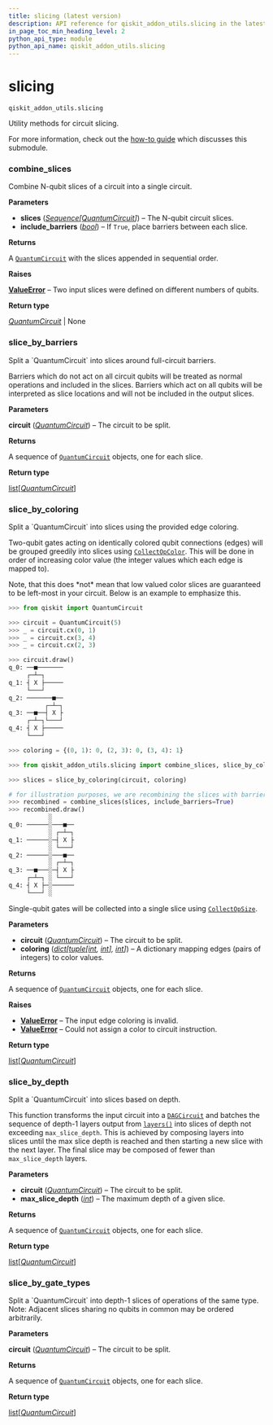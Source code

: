 ```yaml
---
title: slicing (latest version)
description: API reference for qiskit_addon_utils.slicing in the latest version of qiskit-addon-utils
in_page_toc_min_heading_level: 2
python_api_type: module
python_api_name: qiskit_addon_utils.slicing
---
```


<span id="module-qiskit_addon_utils.slicing" />

<span id="slicing-qiskit-addon-utils-slicing" />

# slicing

`qiskit_addon_utils.slicing`

Utility methods for circuit slicing.

For more information, check out the [how-to guide](https://qiskit.github.io/qiskit-addon-utils/how_tos/create_circuit_slices.html) which discusses this submodule.

### combine\_slices

<Function id="qiskit_addon_utils.slicing.combine_slices" github="https://github.com/Qiskit/qiskit-addon-utils/tree/stable/0.1/qiskit_addon_utils/slicing/combine_slices.py#L22-L54" signature="combine_slices(slices, include_barriers=False)">
  Combine N-qubit slices of a circuit into a single circuit.

  **Parameters**

  *   **slices** ([*Sequence*](https://docs.python.org/3/library/collections.abc.html#collections.abc.Sequence "(in Python v3.13)")*\[*[*QuantumCircuit*](/docs/api/qiskit/qiskit.circuit.QuantumCircuit "(in Qiskit v1.4)")*]*) – The N-qubit circuit slices.
  *   **include\_barriers** ([*bool*](https://docs.python.org/3/library/functions.html#bool "(in Python v3.13)")) – If `True`, place barriers between each slice.

  **Returns**

  A [`QuantumCircuit`](/docs/api/qiskit/qiskit.circuit.QuantumCircuit "(in Qiskit v1.4)") with the slices appended in sequential order.

  **Raises**

  [**ValueError**](https://docs.python.org/3/library/exceptions.html#ValueError "(in Python v3.13)") – Two input slices were defined on different numbers of qubits.

  **Return type**

  [*QuantumCircuit*](/docs/api/qiskit/qiskit.circuit.QuantumCircuit "(in Qiskit v1.4)") | None
</Function>

### slice\_by\_barriers

<Function id="qiskit_addon_utils.slicing.slice_by_barriers" github="https://github.com/Qiskit/qiskit-addon-utils/tree/stable/0.1/qiskit_addon_utils/slicing/slice_by_barriers.py#L21-L52" signature="slice_by_barriers(circuit)">
  Split a `QuantumCircuit` into slices around full-circuit barriers.

  Barriers which do not act on all circuit qubits will be treated as normal operations and included in the slices. Barriers which act on all qubits will be interpreted as slice locations and will not be included in the output slices.

  **Parameters**

  **circuit** ([*QuantumCircuit*](/docs/api/qiskit/qiskit.circuit.QuantumCircuit "(in Qiskit v1.4)")) – The circuit to be split.

  **Returns**

  A sequence of [`QuantumCircuit`](/docs/api/qiskit/qiskit.circuit.QuantumCircuit "(in Qiskit v1.4)") objects, one for each slice.

  **Return type**

  [list](https://docs.python.org/3/library/stdtypes.html#list "(in Python v3.13)")\[[*QuantumCircuit*](/docs/api/qiskit/qiskit.circuit.QuantumCircuit "(in Qiskit v1.4)")]
</Function>

### slice\_by\_coloring

<Function id="qiskit_addon_utils.slicing.slice_by_coloring" github="https://github.com/Qiskit/qiskit-addon-utils/tree/stable/0.1/qiskit_addon_utils/slicing/slice_by_coloring.py#L28-L120" signature="slice_by_coloring(circuit, coloring)">
  Split a `QuantumCircuit` into slices using the provided edge coloring.

  Two-qubit gates acting on identically colored qubit connections (edges) will be grouped greedily into slices using [`CollectOpColor`](slicing-transpiler-passes-collect-op-color "qiskit_addon_utils.slicing.transpiler.passes.CollectOpColor"). This will be done in order of increasing color value (the integer values which each edge is mapped to).

  <Admonition title="Warning" type="caution">
    Note, that this does *not* mean that low valued color slices are guaranteed to be left-most in your circuit. Below is an example to emphasize this.
  </Admonition>

  ```python
  >>> from qiskit import QuantumCircuit

  >>> circuit = QuantumCircuit(5)
  >>> _ = circuit.cx(0, 1)
  >>> _ = circuit.cx(3, 4)
  >>> _ = circuit.cx(2, 3)

  >>> circuit.draw()
  q_0: ──■───────
       ┌─┴─┐
  q_1: ┤ X ├─────
       └───┘
  q_2: ───────■──
            ┌─┴─┐
  q_3: ──■──┤ X ├
       ┌─┴─┐└───┘
  q_4: ┤ X ├─────
       └───┘

  >>> coloring = {(0, 1): 0, (2, 3): 0, (3, 4): 1}

  >>> from qiskit_addon_utils.slicing import combine_slices, slice_by_coloring

  >>> slices = slice_by_coloring(circuit, coloring)

  # for illustration purposes, we are recombining the slices with barriers
  >>> recombined = combine_slices(slices, include_barriers=True)
  >>> recombined.draw()
             ░
  q_0: ──────░───■──
             ░ ┌─┴─┐
  q_1: ──────░─┤ X ├
             ░ └───┘
  q_2: ──────░───■──
             ░ ┌─┴─┐
  q_3: ──■───░─┤ X ├
       ┌─┴─┐ ░ └───┘
  q_4: ┤ X ├─░──────
       └───┘ ░
  ```

  Single-qubit gates will be collected into a single slice using [`CollectOpSize`](slicing-transpiler-passes-collect-op-size "qiskit_addon_utils.slicing.transpiler.passes.CollectOpSize").

  **Parameters**

  *   **circuit** ([*QuantumCircuit*](/docs/api/qiskit/qiskit.circuit.QuantumCircuit "(in Qiskit v1.4)")) – The circuit to be split.
  *   **coloring** ([*dict*](https://docs.python.org/3/library/stdtypes.html#dict "(in Python v3.13)")*\[*[*tuple*](https://docs.python.org/3/library/stdtypes.html#tuple "(in Python v3.13)")*\[*[*int*](https://docs.python.org/3/library/functions.html#int "(in Python v3.13)")*,* [*int*](https://docs.python.org/3/library/functions.html#int "(in Python v3.13)")*],* [*int*](https://docs.python.org/3/library/functions.html#int "(in Python v3.13)")*]*) – A dictionary mapping edges (pairs of integers) to color values.

  **Returns**

  A sequence of [`QuantumCircuit`](/docs/api/qiskit/qiskit.circuit.QuantumCircuit "(in Qiskit v1.4)") objects, one for each slice.

  **Raises**

  *   [**ValueError**](https://docs.python.org/3/library/exceptions.html#ValueError "(in Python v3.13)") – The input edge coloring is invalid.
  *   [**ValueError**](https://docs.python.org/3/library/exceptions.html#ValueError "(in Python v3.13)") – Could not assign a color to circuit instruction.

  **Return type**

  [list](https://docs.python.org/3/library/stdtypes.html#list "(in Python v3.13)")\[[*QuantumCircuit*](/docs/api/qiskit/qiskit.circuit.QuantumCircuit "(in Qiskit v1.4)")]
</Function>

### slice\_by\_depth

<Function id="qiskit_addon_utils.slicing.slice_by_depth" github="https://github.com/Qiskit/qiskit-addon-utils/tree/stable/0.1/qiskit_addon_utils/slicing/slice_by_depth.py#L21-L57" signature="slice_by_depth(circuit, max_slice_depth)">
  Split a `QuantumCircuit` into slices based on depth.

  This function transforms the input circuit into a [`DAGCircuit`](/docs/api/qiskit/qiskit.dagcircuit.DAGCircuit "(in Qiskit v1.4)") and batches the sequence of depth-1 layers output from [`layers()`](/docs/api/qiskit/qiskit.dagcircuit.DAGCircuit#layers "(in Qiskit v1.4)") into slices of depth not exceeding `max_slice_depth`. This is achieved by composing layers into slices until the max slice depth is reached and then starting a new slice with the next layer. The final slice may be composed of fewer than `max_slice_depth` layers.

  **Parameters**

  *   **circuit** ([*QuantumCircuit*](/docs/api/qiskit/qiskit.circuit.QuantumCircuit "(in Qiskit v1.4)")) – The circuit to be split.
  *   **max\_slice\_depth** ([*int*](https://docs.python.org/3/library/functions.html#int "(in Python v3.13)")) – The maximum depth of a given slice.

  **Returns**

  A sequence of [`QuantumCircuit`](/docs/api/qiskit/qiskit.circuit.QuantumCircuit "(in Qiskit v1.4)") objects, one for each slice.

  **Return type**

  [list](https://docs.python.org/3/library/stdtypes.html#list "(in Python v3.13)")\[[*QuantumCircuit*](/docs/api/qiskit/qiskit.circuit.QuantumCircuit "(in Qiskit v1.4)")]
</Function>

### slice\_by\_gate\_types

<Function id="qiskit_addon_utils.slicing.slice_by_gate_types" github="https://github.com/Qiskit/qiskit-addon-utils/tree/stable/0.1/qiskit_addon_utils/slicing/slice_by_gate_types.py#L24-L56" signature="slice_by_gate_types(circuit)">
  Split a `QuantumCircuit` into depth-1 slices of operations of the same type.

  <Admonition title="Warning" type="caution">
    Note: Adjacent slices sharing no qubits in common may be ordered arbitrarily.
  </Admonition>

  **Parameters**

  **circuit** ([*QuantumCircuit*](/docs/api/qiskit/qiskit.circuit.QuantumCircuit "(in Qiskit v1.4)")) – The circuit to be split.

  **Returns**

  A sequence of [`QuantumCircuit`](/docs/api/qiskit/qiskit.circuit.QuantumCircuit "(in Qiskit v1.4)") objects, one for each slice.

  **Return type**

  [list](https://docs.python.org/3/library/stdtypes.html#list "(in Python v3.13)")\[[*QuantumCircuit*](/docs/api/qiskit/qiskit.circuit.QuantumCircuit "(in Qiskit v1.4)")]
</Function>

